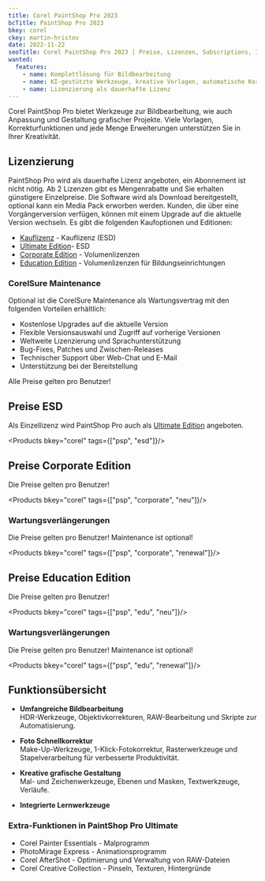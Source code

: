 ```yaml
---
title: Corel PaintShop Pro 2023
bcTitle: PaintShop Pro 2023
bkey: corel
ckey: martin-hristov
date: 2022-11-22
seoTitle: Corel PaintShop Pro 2023 | Preise, Lizenzen, Subscriptions, Informationen
wanted:
  features:
    - name: Komplettlösung für Bildbearbeitung
    - name: KI-gestützte Werkzeuge, kreative Vorlagen, automatische Korrekturfunktionen
    - name: Lizenzierung als dauerhafte Lizenz
---
```




<Intro>

  Corel PaintShop Pro bietet Werkzeuge zur Bildbearbeitung, wie auch Anpassung und Gestaltung grafischer Projekte.
  Viele Vorlagen, Korrekturfunktionen und jede Menge Erweiterungen unterstützen Sie in Ihrer Kreativität.


</Intro>

<TOC />


## Lizenzierung

  PaintShop Pro wird als dauerhafte Lizenz angeboten, ein Abonnement ist nicht nötig. Ab 2 Lizenzen gibt es Mengenrabatte und Sie erhalten günstigere Einzelpreise. Die Software wird als Download bereitgestellt, optional kann ein Media Pack erworben werden.
  Kunden, die über eine Vorgängerversion verfügen, können mit einem Upgrade auf die aktuelle Version wechseln.
  Es gibt die folgenden Kaufoptionen und Editionen:

<ArrowList>

  - [Kauflizenz](#preise-esd) - Kauflizenz (ESD)
  - [Ultimate Edition](#extra-funktionen-in-paintshop-pro-ultimate)- ESD
  - [Corporate Edition](#preise-corporate-edition) - Volumenlizenzen
  - [Education Edition](#preise-education-edition) - Volumenlizenzen für Bildungseinrichtungen


</ArrowList>



### CorelSure Maintenance

  Optional ist die CorelSure Maintenance als Wartungsvertrag mit den folgenden Vorteilen erhältlich:

<ArrowList>

 - Kostenlose Upgrades auf die aktuelle Version
 - Flexible Versionsauswahl und Zugriff auf vorherige Versionen
 - Weltweite Lizenzierung und Sprachunterstützung
 - Bug-Fixes, Patches und Zwischen-Releases
 - Technischer Support über Web-Chat und E-Mail
 - Unterstützung bei der Bereitstellung

</ArrowList>


<Info>

 Alle Preise gelten pro Benutzer!

</Info>



## Preise ESD

Als Einzellizenz wird PaintShop Pro auch als [Ultimate Edition](#extra-funktionen-in-paintshop-pro-ultimate) angeboten.

<Products bkey="corel" tags={["psp", "esd"]}/>


## Preise Corporate Edition

 Die Preise gelten pro Benutzer!


<Products bkey="corel" tags={["psp", "corporate", "neu"]}/>


### Wartungsverlängerungen

 Die Preise gelten pro Benutzer! Maintenance ist optional!


<Products bkey="corel" tags={["psp", "corporate", "renewal"]}/>


## Preise Education Edition

 Die Preise gelten pro Benutzer!


<Products bkey="corel" tags={["psp", "edu", "neu"]}/>


### Wartungsverlängerungen

 Die Preise gelten pro Benutzer! Maintenance ist optional!


<Products bkey="corel" tags={["psp", "edu", "renewal"]}/>


## Funktionsübersicht

<ArrowList>

 - **Umfangreiche Bildbearbeitung**<br />
  HDR-Werkzeuge, Objektivkorrekturen, RAW-Bearbeitung und Skripte zur Automatisierung.

 - **Foto Schnellkorrektur**<br />
  Make-Up-Werkzeuge, 1-Klick-Fotokorrektur, Rasterwerkzeuge und Stapelverarbeitung für verbesserte Produktivität.

 - **Kreative grafische Gestaltung**<br />
 Mal- und Zeichenwerkzeuge, Ebenen und Masken, Textwerkzeuge, Verläufe.

 - **Integrierte Lernwerkzeuge**

</ArrowList>


### Extra-Funktionen in PaintShop Pro Ultimate

<ArrowList>

- Corel Painter Essentials - Malprogramm
- PhotoMirage Express - Animationsprogramm
- Corel AfterShot - Optimierung und Verwaltung von RAW-Dateien
- Corel Creative Collection - Pinseln, Texturen, Hintergründe

</ArrowList>
